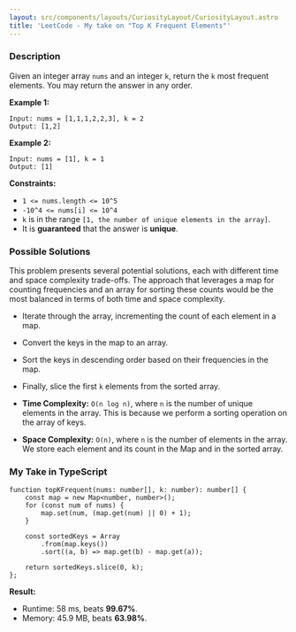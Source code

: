 ```yaml
---
layout: src/components/layouts/CuriosityLayout/CuriosityLayout.astro
title: 'LeetCode - My take on "Top K Frequent Elements"'
---
```


### Description

Given an integer array `nums` and an integer `k`, return the `k` most frequent elements. You may return the answer in any order.

**Example 1:**

```
Input: nums = [1,1,1,2,2,3], k = 2
Output: [1,2]
```

**Example 2:**

```
Input: nums = [1], k = 1
Output: [1]
```

**Constraints:**

* `1 <= nums.length <= 10^5`
* `-10^4 <= nums[i] <= 10^4`
* `k` is in the range `[1, the number of unique elements in the array]`.
* It is **guaranteed** that the answer is **unique**.

### Possible Solutions

This problem presents several potential solutions, each with different time and space complexity trade-offs. The approach that leverages a map for counting frequencies and an array for sorting these counts would be the most balanced in terms of both time and space complexity.

* Iterate through the array, incrementing the count of each element in a map.
* Convert the keys in the map to an array.
* Sort the keys in descending order based on their frequencies in the map.
* Finally, slice the first `k` elements from the sorted array.

* **Time Complexity:** `O(n log n)`, where `n` is the number of unique elements in the array. This is because we perform a sorting operation on the array of keys.
* **Space Complexity:** `O(n)`, where `n` is the number of elements in the array. We store each element and its count in the Map and in the sorted array.

### My Take in TypeScript

```
function topKFrequent(nums: number[], k: number): number[] {
    const map = new Map<number, number>();
    for (const num of nums) {
        map.set(num, (map.get(num) || 0) + 1);
    }

    const sortedKeys = Array
        .from(map.keys())
        .sort((a, b) => map.get(b) - map.get(a));

    return sortedKeys.slice(0, k);
};
```

**Result:**

- Runtime: 58 ms, beats **99.67%**.
- Memory: 45.9 MB, beats **63.98%**.
